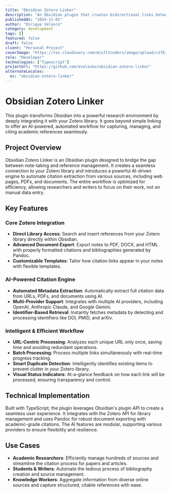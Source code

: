 ```yaml
---
title: "Obsidian Zotero Linker"
description: "An Obsidian plugin that creates bidirectional links between Obsidian notes and Zotero references, streamlining academic research workflows by seamlessly connecting your note-taking and reference management systems."
publishedAt: "2024-11-01"
author: "Enrique Velasco"
category: development
tags: []
featured: false
draft: false
client: "Personal Project"
coverImage: "https://res.cloudinary.com/misfitcoders/image/upload/v1761953727/eVelasco/covers/works/obsidian-plugin/obsidian-plugin-cover_ehmdd0.jpg"
role: "Developer"
technologies: ["Typescript"]
projectUrl: "https://github.com/evelasko/obsidian-zotero-linker"
alternateLocales:
  es: "obsidian-zotero-linker"
---
```


# Obsidian Zotero Linker

This plugin transforms Obsidian into a powerful research environment by deeply integrating it with your Zotero library. It goes beyond simple linking to offer an AI-powered, automated workflow for capturing, managing, and citing academic references seamlessly.

## Project Overview

Obsidian Zotero Linker is an Obsidian plugin designed to bridge the gap between note-taking and reference management. It creates a seamless connection to your Zotero library and introduces a powerful AI-driven engine to automate citation extraction from various sources, including web pages, PDFs, and documents. The entire workflow is optimized for efficiency, allowing researchers and writers to focus on their work, not on manual data entry.

## Key Features

### Core Zotero Integration
- **Direct Library Access**: Search and insert references from your Zotero library directly within Obsidian.
- **Advanced Document Export**: Export notes to PDF, DOCX, and HTML with properly formatted citations and bibliographies generated by Pandoc.
- **Customizable Templates**: Tailor how citation links appear in your notes with flexible templates.

### AI-Powered Citation Engine
- **Automated Metadata Extraction**: Automatically extract full citation data from URLs, PDFs, and documents using AI.
- **Multi-Provider Support**: Integrates with multiple AI providers, including OpenAI, Anthropic Claude, and Google Gemini.
- **Identifier-Based Retrieval**: Instantly fetches metadata by detecting and processing identifiers like DOI, PMID, and arXiv.

### Intelligent & Efficient Workflow
- **URL-Centric Processing**: Analyzes each unique URL only once, saving time and avoiding redundant operations.
- **Batch Processing**: Process multiple links simultaneously with real-time progress tracking.
- **Smart Duplicate Detection**: Intelligently identifies existing items to prevent clutter in your Zotero library.
- **Visual Status Indicators**: At-a-glance feedback on how each link will be processed, ensuring transparency and control.

## Technical Implementation

Built with TypeScript, the plugin leverages Obsidian's plugin API to create a seamless user experience. It integrates with the Zotero API for library management and uses Pandoc for robust document exporting with academic-grade citations. The AI features are modular, supporting various providers to ensure flexibility and resilience.

## Use Cases

- **Academic Researchers**: Efficiently manage hundreds of sources and streamline the citation process for papers and articles.
- **Students & Writers**: Automate the tedious process of bibliography creation and source management.
- **Knowledge Workers**: Aggregate information from diverse online sources and capture structured, citable references with ease.
